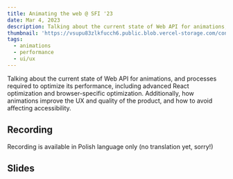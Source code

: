 ```yaml
---
title: Animating the web @ SFI '23
date: Mar 4, 2023
description: Talking about the current state of Web API for animations, and processes required to optimize its performance, including advanced React optimization and browser-specific optimization. Additionally, how animations improve the UX and quality of the product, and how to avoid affecting accessibility.
thumbnail: 'https://vsupu83zlkfucch6.public.blob.vercel-storage.com/content/talks/animating-the-web-sfi-2023/thumbnail.webp'
tags:
  - animations
  - performance
  - ui/ux
---
```


Talking about the current state of Web API for animations, and processes required to optimize its performance, including advanced React optimization and browser-specific optimization. Additionally, how animations improve the UX and quality of the product, and how to avoid affecting accessibility.

## Recording

<MdxAside>
  Recording is available in Polish language only (no translation yet, sorry!)
</MdxAside>

<MdxYoutubeEmbed
  src='https://www.youtube.com/embed/b0OtzS2b0u0?si=PQnC3OehcS099h0U'
  title='"Animating the web" @ SFI 2023'
  caption='A video recording of me speaking at the SFI 2023'
/>

## Slides

<MdxSpeakerDeckEmbed
  src='https://speakerdeck.com/player/40bd7a09ff4b44c59ce994d85af4e95e'
  title='"Animating the web" @ SFI 2023'
/>

